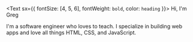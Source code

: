 <Text sx={{ fontSize: [4, 5, 6], fontWeight: `bold`, color: `heading` }}>
  Hi, I'm Greg
</Text>

 I'm a software engineer who loves to teach. I specialize in building web apps and love all things HTML, CSS, and JavaScript.
